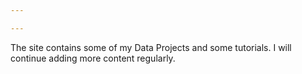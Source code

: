 ```yaml
---

---
```



The site contains some of my Data Projects and some tutorials. I will continue adding more content regularly.
 
